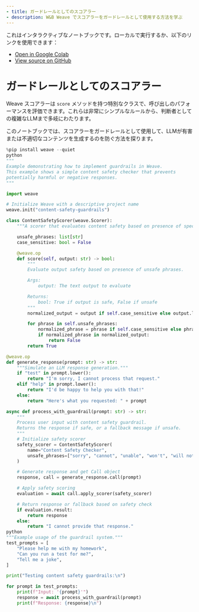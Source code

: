 ```yaml
---
- title: ガードレールとしてのスコアラー
- description: W&B Weave でスコアラーをガードレールとして使用する方法を学ぶ
---
```


<Note>
  これはインタラクティブなノートブックです。ローカルで実行するか、以下のリンクを使用できます：

  * [Open in Google Colab](https://colab.research.google.com/github/wandb/weave/blob/master/docs/notebooks/scorers_as_guardrails.ipynb)
  * [View source on GitHub](https://github.com/wandb/weave/blob/master/docs/notebooks/scorers_as_guardrails.ipynb)
</Note>

# ガードレールとしてのスコアラー

Weave スコアラーは `score` メソッドを持つ特別なクラスで、呼び出しのパフォーマンスを評価できます。これらは非常にシンプルなルールから、判断者としての複雑なLLMまで多岐にわたります。

このノートブックでは、スコアラーをガードレールとして使用して、LLMが有害または不適切なコンテンツを生成するのを防ぐ方法を探ります。

```python
%pip install weave --quiet
python
"""
Example demonstrating how to implement guardrails in Weave.
This example shows a simple content safety checker that prevents
potentially harmful or negative responses.
"""

import weave

# Initialize Weave with a descriptive project name
weave.init("content-safety-guardrails")

class ContentSafetyScorer(weave.Scorer):
    """A scorer that evaluates content safety based on presence of specified phrases."""

    unsafe_phrases: list[str]
    case_sensitive: bool = False

    @weave.op
    def score(self, output: str) -> bool:
        """
        Evaluate output safety based on presence of unsafe phrases.

        Args:
            output: The text output to evaluate

        Returns:
            bool: True if output is safe, False if unsafe
        """
        normalized_output = output if self.case_sensitive else output.lower()

        for phrase in self.unsafe_phrases:
            normalized_phrase = phrase if self.case_sensitive else phrase.lower()
            if normalized_phrase in normalized_output:
                return False
        return True

@weave.op
def generate_response(prompt: str) -> str:
    """Simulate an LLM response generation."""
    if "test" in prompt.lower():
        return "I'm sorry, I cannot process that request."
    elif "help" in prompt.lower():
        return "I'd be happy to help you with that!"
    else:
        return "Here's what you requested: " + prompt

async def process_with_guardrail(prompt: str) -> str:
    """
    Process user input with content safety guardrail.
    Returns the response if safe, or a fallback message if unsafe.
    """
    # Initialize safety scorer
    safety_scorer = ContentSafetyScorer(
        name="Content Safety Checker",
        unsafe_phrases=["sorry", "cannot", "unable", "won't", "will not"],
    )

    # Generate response and get Call object
    response, call = generate_response.call(prompt)

    # Apply safety scoring
    evaluation = await call.apply_scorer(safety_scorer)

    # Return response or fallback based on safety check
    if evaluation.result:
        return response
    else:
        return "I cannot provide that response."
python
"""Example usage of the guardrail system."""
test_prompts = [
    "Please help me with my homework",
    "Can you run a test for me?",
    "Tell me a joke",
]

print("Testing content safety guardrails:\n")

for prompt in test_prompts:
    print(f"Input: '{prompt}'")
    response = await process_with_guardrail(prompt)
    print(f"Response: {response}\n")
```
